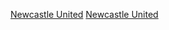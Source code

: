 {{football squad
|name       = 纽卡斯尔联球员名单
|teamname   = 纽卡斯尔联足球俱乐部
|title      = -{zh-hans:纽卡斯尔联;zh-hk:紐卡素;zh-tw:紐卡斯爾聯;}-
|bgcolor = black
|textcolor = white
|bordercolor = white
|list=<div>
{{football squad2 player|no=1|name=[[馬丁·杜拉夫克|-{zh-hans:杜拉夫克;zh-hk:杜巴夫卡;zh-tw:杜拉夫克;}-]]}}
{{football squad2 player|no=2|name=[[基亚伦·克拉克|-{zh-hans:克拉克;zh-hk:奇勒;zh-tw:克拉克;}-]]}}
{{football squad2 player|no=3|name=[[保羅·杜米特|-{zh-hans:达米特;zh-hk:杜米特;zh-tw:達米特;}-]]}}
{{football squad2 player|no=4|name=[[丹·巴恩|-{zh-hans:巴恩;zh-hk:般恩;}-]]}}
{{football squad2 player|no=5|name=[[法比安·沙爾|-{zh-hans:沙尔;zh-hk:舒亞;zh-tw:沙爾}-]]}}
{{football squad2 player|no=6|name=[[謝美·拉錫利斯|-{zh-hans:拉舍莱斯;zh-hk:拉錫利斯;zh-tw:拉塞爾斯}-]] ([[隊長 (足球)|c]])}}
{{football squad2 player|no=7|name=[[祖連頓|-{zh-cn:乔林顿;zh-hk:祖連頓;zh-tw:喬林頓;}-]]}}
{{football squad2 player|no=8|name=[[琼乔·谢尔威|-{zh-hans:谢尔威;zh-hk:舒爾維;zh-tw:謝爾威;}-]]}}
{{football squad2 player|no=9|name=[[卡勒姆·威尔逊|-{zh-hans:威尔逊; zh-hk:威爾遜;}-]]}}
{{football squad2 player|no=10|name=[[阿蘭·辛麥斯文|-{zh-hans:圣-马克西曼;zh-hk:辛特麥斯明;zh-tw:聖-馬克西姆;}-]]}}
{{football squad2 player|no=11|name=[[马特·里奇|-{zh-hans:里奇;zh-hk:列治;zh-tw:里奇;}-]]}}
{{football squad2 player|no=12|name={{link-en|查馬·李維士|Jamal Lewis (footballer)|-{zh-hans:刘易斯;zh-hk:李維士}-}}}}
{{football squad2 player|no=13|name=[[馬特·塔格特|-{zh-hans:塔格特;zh-hk:泰加特;zh-tw:塔格特;}-]]}}
{{football squad2 player|no=14|name=[[艾錫·希頓|-{zh-hans:希顿;zh-hk:希頓;}-]]}}
{{football squad2 player|no=15|name=[[基兰·特里皮尔|-{zh-hans:特里皮尔;zh-hk:捷比亞;zh-tw:特里皮爾;}-]]}}
{{football squad2 player|no=16|name=[[傑夫·亨德里克|-{zh-hans:亨德里克;zh-hk:軒迪克;}-]]}}
{{football squad2 player|no=17|name=[[埃米利·克拉夫斯|-{zh-hk:卡夫;zh-cn:克拉夫斯;zh-tw:克拉夫斯}-]]}}
{{football squad2 player|no=18|name=[[费德里科·费尔南德斯|-{zh:费尔南德斯;zh-cn:费尔南德斯;zh-tw:費南德茲;zh-hk:費南迪斯;}-]]}}
{{football squad2 player|no=19|name=[[哈維·曼奎洛|-{zh-hans:曼基略;zh-hk:文基路;zh-tw:曼基略;}-]]}}
{{football squad2 player|no=20|name=[[克里斯·伍德 (足球运动员)|-{zh-hans:伍德;zh-hk:活特;}-]]}}
{{football squad2 player|no=21|name=[[瑞安·弗雷澤|-{zh-hans:弗雷泽;zh-hk:費沙;zh-tw:弗雷澤;}-]]}}
{{football squad2 player|no=23|name=[[雅各布·墨菲|-{zh-hans:墨菲;zh-hk:梅菲;zh-tw:墨菲;}-]]}}
{{football squad2 player|no=24|name=[[米格爾·阿米朗|-{zh-hans:阿尔米隆;zh-hk:阿米朗;}-]]}}
{{football squad2 player|no=26|name=[[卡尔·达洛|-{zh-hans:达洛;zh-hk:達路;zh-tw:達洛;}-]]}}
{{football squad2 player|no=27|name=[[弗雷迪·伍德曼|-{zh-hans:伍德曼;zh-hk:活特文;}-]]}}
{{football squad2 player|no=28|name=[[祖·韋洛克|-{zh-hans:乔威尔诺克;zh-hk:韋洛克;}-]]}}
{{football squad2 player|no=29|name={{link-en|馬克·基利士比|Mark Gillespie (footballer)|-{zh-hans:吉莱斯皮;zh-hk:基利士比}-}}}}
{{football squad2 player|no=32|name={{en-link|艾略特·安德森|Elliot Anderson (footballer)|-{zh-hans:安德森;zh-hk:安達臣;}-}}}}
{{football squad2 player|no=33|name=蘭利}}
{{football squad2 player|no=34|name=[[杜韋·加爾|-{zh-hans:盖尔;zh-hk:基爾;zh-tw:蓋爾;}-]]}}
{{football squad2 player|no=36|name=[[肖恩·朗斯塔夫|-{zh-hans:朗斯塔夫;zh-hk:朗達夫;}-]]}}
{{football squad2 player|no=39|name=[[布魯諾·吉馬良斯|-{zh-hans:吉马良斯;zh-hk:古馬雷斯;zh-tw:吉馬良斯;}-]]}}
{{football squad2 player|no=-|name=[[尼克·波佩|-{zh-hans:波佩;zh-hk:普比;zh-tw:波佩;}-]]}}
{{football squad2 player|no=-|name=[[斯文·博特曼|-{zh-hans:博特曼;zh-hk:保特文;zh-tw:博特曼;}-]]}}
{{football squad manager|name=[[埃迪·霍維|-{zh-hans:豪;zh-tw:霍維;zh-hk:賀維;}-]]}}
</div>
}}<noinclude>
{{Squad maintenance|update source=https://www.nufc.co.uk/teams/first-team}}
[[Category:英格兰足球俱乐部名单模板|Newcastle United]]
[[Category:英超球會名單模板|Newcastle United]]
</noinclude>